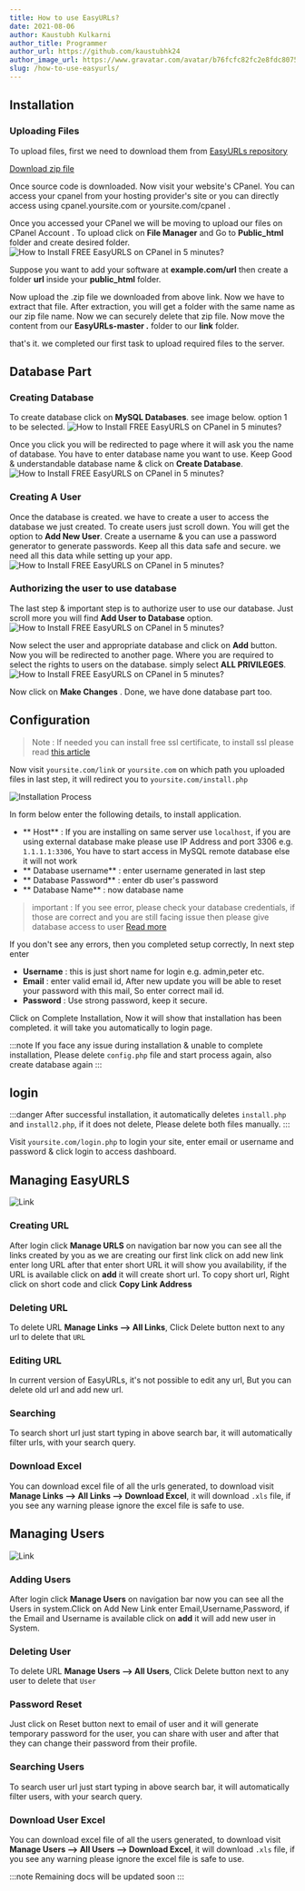 ```yaml
---
title: How to use EasyURLs?
date: 2021-08-06 
author: Kaustubh Kulkarni
author_title: Programmer
author_url: https://github.com/kaustubhk24
author_image_url: https://www.gravatar.com/avatar/b76fcfc82fc2e8fdc8075636f1735f61?s=200
slug: /how-to-use-easyurls/
---
```


## Installation
### Uploading Files

To upload files, first we need to download them from [EasyURLs repository](https://github.com/kaustubhk24/EasyURLs/)

[Download zip file](https://github.com/kaustubhk24/EasyURLs/archive/refs/heads/main.zip)

Once source code is downloaded. Now visit your website's CPanel. You can access your cpanel from your hosting provider's site or you can directly access using cpanel.yoursite.com or yoursite.com/cpanel .

Once you accessed your CPanel we will be moving to upload our files on CPanel Account .
To upload click on **File Manager** and Go to **Public_html** folder and create desired folder.
![How to Install FREE EasyURLS on CPanel in 5 minutes? ](https://www.kaustubh.codes/imgs/wp-content/uploads/2020/10/image-2.png) 

Suppose you want to add your software at **example.com/url** then create a folder **url** inside your **public_html** folder.

Now upload the .zip file we downloaded from above link. Now we have to extract that file. After extraction, you will get a folder with the same name as our zip file name. Now we can securely delete that zip file. Now move the content from our **EasyURLs-master .** folder to our **link** folder. 

that's it. we completed our first task to upload required files to the server.

## Database Part

### Creating Database

To create database click on **MySQL Databases**. see image below. option 1 to be selected.
![How to Install FREE EasyURLS on CPanel in 5 minutes? ](https://www.kaustubh.codes/imgs/wp-content/uploads/2020/10/image-3.png) 

Once you click you will be redirected to page where it will ask you the name of database. You have to enter database name you want to use. Keep Good & understandable database name & click on **Create Database**.
![How to Install FREE EasyURLS on CPanel in 5 minutes? ](https://www.kaustubh.codes/imgs/wp-content/uploads/2020/10/image-4.png) 

### Creating A User

Once the database is created. we have to create a user to access the database we just created. To create users just scroll down. You will get the option to **Add New User**. Create a username & you can use a password generator to generate passwords. Keep all this data safe and secure. we need all this data while setting up your app.
![How to Install FREE EasyURLS on CPanel in 5 minutes? ](https://www.kaustubh.codes/imgs/wp-content/uploads/2020/10/image-5.png) 

### Authorizing the user to use database

The last step & important step is to authorize user to use our database. Just scroll more you will find **Add User to Database** option.
![How to Install FREE EasyURLS on CPanel in 5 minutes? ](https://www.kaustubh.codes/imgs/wp-content/uploads/2020/10/image-7.png) 

Now select the user and appropriate database and click on **Add** button. Now you will be redirected to another page. Where you are required to select the rights to users on the database. simply select **ALL PRIVILEGES**.
![How to Install FREE EasyURLS on CPanel in 5 minutes? ](https://www.kaustubh.codes/imgs/wp-content/uploads/2020/10/image-8-1024x524.png) 

Now click on **Make Changes** . Done, we have done database part too.



## Configuration

> Note : If needed you can install free ssl certificate, to install ssl please read [this article](https://www.kaustubh.codes/blog/how-to-make-fastest-blog-in-wordpress/#installing-free-ssl)

Now visit `yoursite.com/link` or `yoursite.com` on which path you uploaded files in last step, it will redirect you to `yoursite.com/install.php`

![Installation Process](/imgs/gifs/installation.gif "Installation Process")

In form below enter the following details, to install application.

* ** Host** : If you are installing on same server use `localhost`, if you are using external database make please use IP Address and port 3306 e.g. `1.1.1.1:3306`, You have to start access in MySQL remote database else it will not work
* ** Database username** : enter username generated in last step
* ** Database Password** : enter db user's password
* ** Database Name** : now database name

> important : If you see error, please check your database credentials, if those are correct and you are still facing issue then please give database access to user [Read more](#authorising-the-user-to-use-database)

If you don't see any errors, then you completed setup correctly, In next step enter

* **Username** : this is just short name for login e.g. admin,peter etc.
* **Email** : enter valid email id, After new update you will be able to reset your password with this mail, So enter correct mail id.
* **Password** : Use strong password, keep it secure.

Click on Complete Installation, Now it will show that installation has been completed. it will take you automatically to login page.

:::note
If you face any issue during installation & unable to complete installation, Please delete `config.php` file and start process again, also create database again
:::



## login

:::danger
After successful installation, it automatically deletes `install.php` and `install2.php`, if it does not delete, Please delete both files manually.
:::

Visit `yoursite.com/login.php` to login your site, enter email or username and password & click login to  access dashboard.

## Managing EasyURLS

![Link](/imgs/gifs/managing-links.gif "Link")

### Creating URL
After login click  **Manage URLS** on navigation bar now you can see all the links created by you as we are creating our first link click on add new  link enter long URL after that enter short URL it will show you availability, if the URL is available click on **add** it will create short url.
To copy short url, Right click on short code and click **Copy Link Address**


### Deleting URL

To delete URL **Manage Links --> All Links**, Click Delete button next to any url to delete that `URL`

### Editing URL

In current version of EasyURLs, it's not possible to edit any url, But you can delete old url and add new url.

### Searching

To search short url just start typing in above search bar, it will automatically filter urls, with your search query.

### Download Excel

You can download excel file of all the urls generated, to download visit **Manage Links --> All Links --> Download Excel**, it will download `.xls` file, if you see any warning please ignore the excel file is safe to use.

## Managing Users

![Link](/imgs/gifs/easy-urls-gif-2.gif "Link")

### Adding Users
After login click  **Manage Users** on navigation bar now you can see all the Users in system.Click on Add New Link enter Email,Username,Password, if the Email and Username is available click on **add** it will add new user in System.


### Deleting User

To delete URL **Manage Users --> All Users**, Click Delete button next to any user to delete that `User`

### Password Reset
Just click on Reset button next to email of user and it will generate temporary password for the user, you can share with user and after that they can change their password from their profile.

### Searching Users

To search user url just start typing in above search bar, it will automatically filter users, with your search query.

### Download User Excel

You can download excel file of all the users generated, to download visit **Manage Users --> All Users --> Download Excel**, it will download `.xls` file, if you see any warning please ignore the excel file is safe to use.


:::note
Remaining docs will be updated soon
:::
